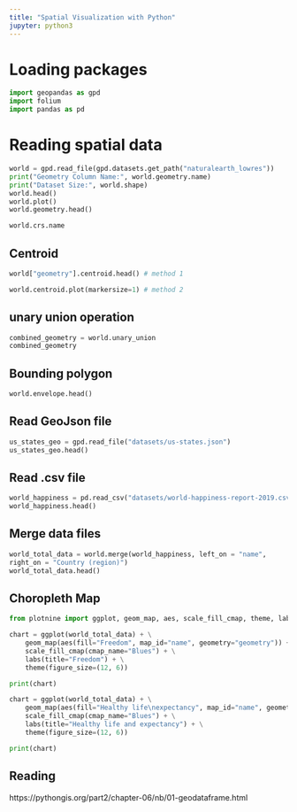 ```yaml
---
title: "Spatial Visualization with Python"
jupyter: python3
---
```


# Loading packages

```python
import geopandas as gpd
import folium
import pandas as pd
```

# Reading spatial data

```python
world = gpd.read_file(gpd.datasets.get_path("naturalearth_lowres"))
print("Geometry Column Name:", world.geometry.name)
print("Dataset Size:", world.shape)
world.head()
world.plot()
world.geometry.head()
```

```python
world.crs.name
```

## Centroid

```python
world["geometry"].centroid.head() # method 1
```

```python
world.centroid.plot(markersize=1) # method 2

```

## unary union operation

```python
combined_geometry = world.unary_union
combined_geometry

```

## Bounding polygon

```python
world.envelope.head()
```

## Read GeoJson file

```python
us_states_geo = gpd.read_file("datasets/us-states.json")
us_states_geo.head()
```

## Read .csv file

```python
world_happiness = pd.read_csv("datasets/world-happiness-report-2019.csv")
world_happiness.head()
```

## Merge data files

```python
world_total_data = world.merge(world_happiness, left_on = "name", 
right_on = "Country (region)")
world_total_data.head()
```

## Choropleth Map

```python
from plotnine import ggplot, geom_map, aes, scale_fill_cmap, theme, labs

chart = ggplot(world_total_data) + \
    geom_map(aes(fill="Freedom", map_id="name", geometry="geometry")) + \
    scale_fill_cmap(cmap_name="Blues") + \
    labs(title="Freedom") + \
    theme(figure_size=(12, 6))

print(chart)
```

```python
chart = ggplot(world_total_data) + \
    geom_map(aes(fill="Healthy life\nexpectancy", map_id="name", geometry="geometry")) + \
    scale_fill_cmap(cmap_name="Blues") + \
    labs(title="Healthy life and expectancy") + \
    theme(figure_size=(12, 6))

print(chart)
```

## Reading

https://pythongis.org/part2/chapter-06/nb/01-geodataframe.html
